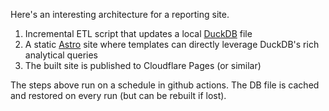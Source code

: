 
Here's an interesting architecture for a reporting site.

1. Incremental ETL script that updates a local [DuckDB][1] file
2. A static [Astro][2] site where templates can directly leverage DuckDB's rich analytical queries
3. The built site is published to Cloudflare Pages (or similar)

The steps above run on a schedule in github actions. The DB file is
cached and restored on every run (but can be rebuilt if lost).

[1]: https://duckdb.org/why_duckdb
[2]: https://astro.build/
